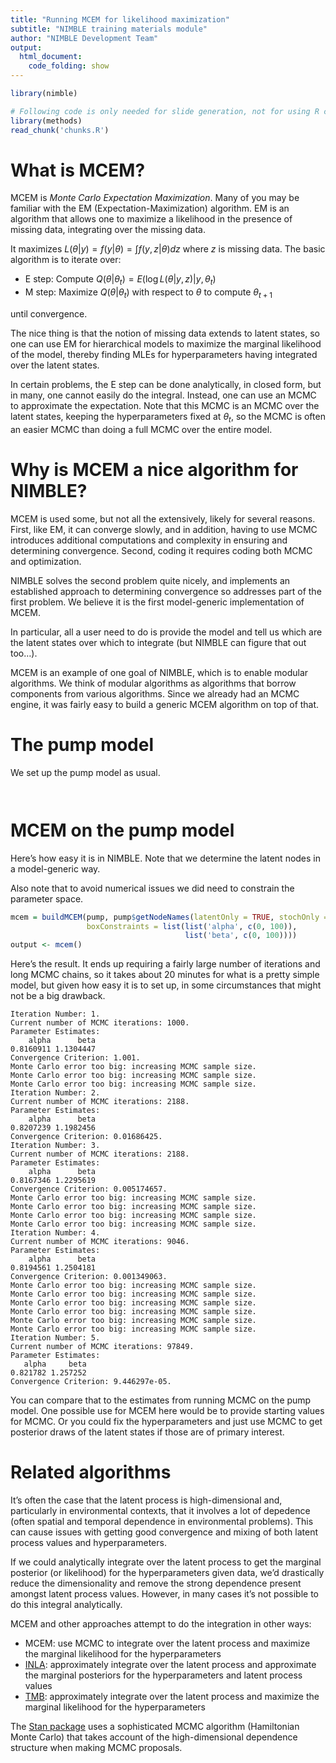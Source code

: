 ```yaml
---
title: "Running MCEM for likelihood maximization"
subtitle: "NIMBLE training materials module"
author: "NIMBLE Development Team"
output:
  html_document:
    code_folding: show
---
```


```r
library(nimble)
```

```r
# Following code is only needed for slide generation, not for using R code separately.
library(methods)
read_chunk('chunks.R')
```

# What is MCEM?

MCEM is *Monte Carlo Expectation Maximization*. Many of you may be familiar with the EM (Expectation-Maximization) algorithm. EM is an algorithm that allows one to maximize a likelihood in the presence of missing data, integrating over the missing data.

It maximizes $L(\theta|y) = f(y|\theta) = \int f(y,z|\theta)dz$ where $z$ is missing data. The basic algorithm is to iterate over:

 - E step: Compute $Q(\theta | \theta_t) = E(\log L(\theta|y,z) | y,\theta_t)$
 - M step: Maximize $Q(\theta | \theta_t)$ with respect to $\theta$ to compute $\theta_{t+1}$

until convergence. 

The nice thing is that the notion of missing data extends to latent states, so one can use EM for hierarchical models to maximize the marginal likelihood of the model, thereby finding MLEs for hyperparameters having integrated over the latent states. 

In certain problems, the E step can be done analytically, in closed form, but in many, one cannot easily do the integral. Instead, one can use an MCMC to approximate the expectation. Note that this MCMC is an MCMC over the latent states, keeping the hyperparameters fixed at $\theta_t$, so the MCMC is often an easier MCMC than doing a full MCMC over the entire model. 

# Why is MCEM a nice algorithm for NIMBLE?

MCEM is used some, but not all the extensively, likely for several reasons. First, like EM, it can converge slowly, and in addition, having to use MCMC introduces additional computations and complexity in ensuring and determining convergence. Second, coding it requires coding both MCMC and optimization. 

NIMBLE solves the second problem quite nicely, and implements an established approach to determining convergence so addresses part of the first problem.  We believe it is the first model-generic implementation of MCEM. 

In particular, all a user need to do is provide the model and tell us which are the latent states over which to integrate (but NIMBLE can figure that out too...). 

MCEM is an example of one goal of NIMBLE, which is to enable modular algorithms. We think of modular algorithms as algorithms that borrow components from various algorithms. Since we already had an MCMC engine, it was fairly easy to build a generic MCEM algorithm on top of that. 

# The pump model

We set up the pump model as usual.

```r
```
```r
```


# MCEM on the pump model

Here's how easy it is in NIMBLE. Note that we determine the latent nodes in a model-generic way. 

Also note that to avoid numerical issues we did need to constrain the parameter space. 

```r
mcem = buildMCEM(pump, pump$getNodeNames(latentOnly = TRUE, stochOnly = TRUE),
                 boxConstraints = list(list('alpha', c(0, 100)),
                                       list('beta', c(0, 100))))
output <- mcem()
```

Here's the result. It ends up requiring a fairly large number of iterations and long MCMC chains, so it takes about 20 minutes for what is a pretty simple model, but given how easy it is to set up, in some circumstances that might not be a big drawback. 

```
Iteration Number: 1.
Current number of MCMC iterations: 1000.
Parameter Estimates: 
    alpha      beta 
0.8160911 1.1304447 
Convergence Criterion: 1.001.
Monte Carlo error too big: increasing MCMC sample size.
Monte Carlo error too big: increasing MCMC sample size.
Monte Carlo error too big: increasing MCMC sample size.
Iteration Number: 2.
Current number of MCMC iterations: 2188.
Parameter Estimates: 
    alpha      beta 
0.8207239 1.1982456 
Convergence Criterion: 0.01686425.
Iteration Number: 3.
Current number of MCMC iterations: 2188.
Parameter Estimates: 
    alpha      beta 
0.8167346 1.2295619 
Convergence Criterion: 0.005174657.
Monte Carlo error too big: increasing MCMC sample size.
Monte Carlo error too big: increasing MCMC sample size.
Monte Carlo error too big: increasing MCMC sample size.
Monte Carlo error too big: increasing MCMC sample size.
Iteration Number: 4.
Current number of MCMC iterations: 9046.
Parameter Estimates: 
    alpha      beta 
0.8194561 1.2504181 
Convergence Criterion: 0.001349063.
Monte Carlo error too big: increasing MCMC sample size.
Monte Carlo error too big: increasing MCMC sample size.
Monte Carlo error too big: increasing MCMC sample size.
Monte Carlo error too big: increasing MCMC sample size.
Monte Carlo error too big: increasing MCMC sample size.
Monte Carlo error too big: increasing MCMC sample size.
Iteration Number: 5.
Current number of MCMC iterations: 97849.
Parameter Estimates: 
   alpha     beta 
0.821782 1.257252 
Convergence Criterion: 9.446297e-05.
```

You can compare that to the estimates from running MCMC on the pump model. One possible use for MCEM here would be to provide starting values for MCMC. Or you could fix the hyperparameters and just use MCMC to get posterior draws of the latent states if those are of primary interest. 

# Related algorithms

It's often the case that the latent process is high-dimensional and, particularly in environmental contexts, that it involves a lot of depedence (often spatial and temporal dependence in environmental problems). This can cause issues with getting good convergence and mixing of both latent process values and hyperparameters.

If we could analytically integrate over the latent process to get the marginal posterior (or likelihood) for the hyperparameters given data, we'd drastically reduce the dimensionality and remove the strong dependence present amongst latent process values. However, in many cases it's not possible to do this integral analytically.

MCEM and other approaches attempt to do the integration in other ways:

 - MCEM: use MCMC to integrate over the latent process and maximize the marginal likelihood for the hyperparameters
 - [INLA](http://r-inla.org): approximately integrate over the latent process and approximate the marginal posteriors for the hyperparameters and latent process values
 - [TMB](https://arxiv.org/abs/1509.00660): approximately integrate over the latent process and maximize the marginal likelihood for the hyperparameters

The [Stan package](http://mc-stan.org) uses a sophisticated MCMC algorithm (Hamiltonian Monte Carlo) that takes account of the high-dimensional dependence structure when making MCMC proposals. 
